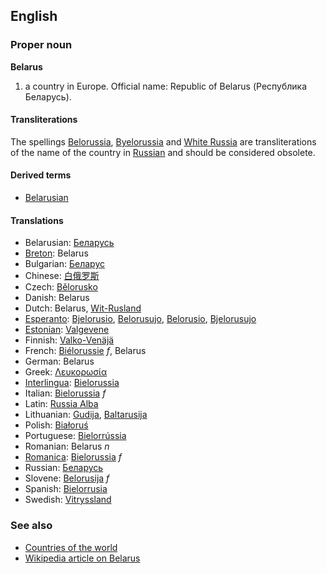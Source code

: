 ==English==

===Proper noun===
'''Belarus'''

# a country in Europe. Official name: Republic of Belarus (Республика Беларусь).

====Transliterations====
The spellings [[Belorussia]], [[Byelorussia]] and [[White Russia]] are transliterations of the name of the country in [[Russian]] and should be considered obsolete.

====Derived terms====
*[[Belarusian]]

====Translations====
*Belarusian: [[Беларусь]]
*[[Breton]]: Belarus
*Bulgarian: [[Беларус]]
*Chinese: [[白俄罗斯]]
*Czech: [[Bělorusko]]
*Danish: Belarus
*Dutch: Belarus, [[Wit-Rusland]]
*[[Esperanto]]: [[Bjelorusio]], [[Belorusujo]], [[Belorusio]], [[Bjelorusujo]]
*[[Estonian]]: [[Valgevene]]
*Finnish: [[Valko-Venäjä]]
*French: [[Biélorussie]] ''f'', Belarus
*German: Belarus
*Greek: [[Λευκορωσία]]
*[[Interlingua]]: [[Bielorussia]]
*Italian: [[Bielorussia]] ''f''
*Latin: [[Russia Alba]]
*Lithuanian: [[Gudija]], [[Baltarusija]]
*Polish: [[Białoruś]]
*Portuguese: [[Bielorrússia]]
*Romanian: Belarus ''n''
*[[Romanica]]: [[Bielorussia]] ''f''
*Russian: [[Беларусь]]
*Slovene: [[Belorusija]] ''f''
*Spanish: [[Bielorrusia]]
*Swedish: [[Vitryssland]]

===See also===
*[[Countries of the world]]
*[[w:en:Belarus|Wikipedia article on Belarus]]
